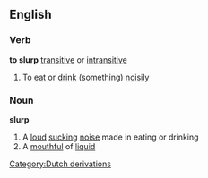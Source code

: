 ==English==
===Verb===
'''to slurp''' [[transitive]] or [[intransitive]]
#To [[eat]] or [[drink]] (something) [[noisily]]
===Noun===
'''slurp'''
#A [[loud]] [[suck]]ing [[noise]] made in eating or drinking
#A [[mouthful]] of [[liquid]]
[[Category:Dutch derivations]]